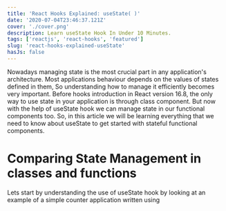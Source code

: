 ---
title: 'React Hooks Explained: useState( )'
date: '2020-07-04T23:46:37.121Z'
cover: './cover.png'
description: Learn useState Hook In Under 10 Minutes.
tags: ['reactjs', 'react-hooks', 'featured']
slug: 'react-hooks-explained-useState'
hasJs: false
---

Nowadays managing state is the most crucial part in any application's architecture. Most applications behaviour depends on the values of states defined in them, So understanding how to manage it efficiently becomes very important. Before hooks introduction in React version 16.8, the only way to use state in your application is through class component. But now with the help of useState hook we can manage state in our functional components too. So, in this article we will be learning everything that we need to know about useState to get started with stateful functional components.

# Comparing State Management in classes and functions

Lets start by understanding the use of useState hook by looking at an example of a simple counter application written using
